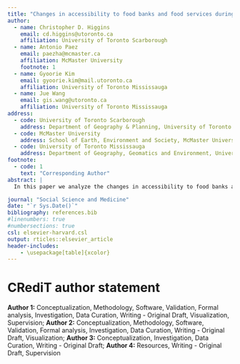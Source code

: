```yaml
---
title: "Changes in accessibility to food banks and food services during COVID-19 and implications for low income populations in Hamilton, Ontario"
author:
  - name: Christopher D. Higgins
    email: cd.higgins@utoronto.ca
    affiliation: University of Toronto Scarborough
  - name: Antonio Paez
    email: paezha@mcmaster.ca
    affiliation: McMaster University
    footnote: 1
  - name: Gyoorie Kim
    email: gyoorie.kim@mail.utoronto.ca
    affiliation: University of Toronto Mississauga
  - name: Jue Wang
    email: gis.wang@utoronto.ca
    affiliation: University of Toronto Mississauga
address:
  - code: University of Toronto Scarborough
    address: Department of Geography & Planning, University of Toronto Scarborough, 1265 Military Trail, Toronto, ON M1C1A4
  - code: McMaster University
    address: School of Earth, Environment and Society, McMaster University, Hamilton, ON, L8S 4K1, Canada
  - code: University of Toronto Mississauga
    address: Department of Geography, Geomatics and Environment, University of Toronto Mississauga, 3359 Mississauga Road, Mississauga, ON, L5L 1C6 , Canada   
footnote:
  - code: 1
    text: "Corresponding Author"
abstract: |
  In this paper we analyze the changes in accessibility to food banks and related services before and during the COVID-19 pandemic in the City of Hamilton, Ontario. Food banks and services are the last line of support for households facing food insecurity; as such, they have become essential and their relevance cannot be ignored in the midst of the economic upheaval caused by the pandemic. Our analysis is based on the application of balanced floating catchment areas, and concentrates on households with lower incomes ($<CAD40,000, approximately the Low Income Cutoff Value for a city of Hamilton's size). Accessibility was low to begin with in suburban and exurban parts of the city. We find that about 14\% of locations originally available in Hamilton closed during the pandemic; the impact of those closures on the level of service and accessibility was disproportionate, with system-wide losses exceeding 40\%. Those losses were geographically and demographically uneven. While every part of the city faced a reduction in accessibility, inner suburbs fared worse in terms of loss of accessibility. As well, children (age $\le 18$) appear to have been impacted the most.

journal: "Social Science and Medicine"
date: "`r Sys.Date()`"
bibliography: references.bib
#linenumbers: true
#numbersections: true
csl: elsevier-harvard.csl
output: rticles::elsevier_article
header-includes:
    - \usepackage[table]{xcolor}
---
```


# CRediT author statement

**Author 1:** Conceptualization, Methodology, Software, Validation, Formal analysis, Investigation, Data Curation, Writing - Original Draft, Visualization, Supervision; **Author 2:** Conceptualization, Methodology, Software, Validation, Formal analysis, Investigation, Data Curation, Writing - Original Draft, Visualization; **Author 3:** Conceptualization, Investigation, Data Curation, Writing - Original Draft; **Author 4:** Resources, Writing - Original Draft, Supervision 